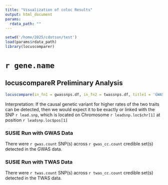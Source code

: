 ```yaml
---
title: "Visualization of coloc Results"
output: html_document
params: 
  rdata_path: ""
---
```



```r
setwd('/home/2025/cdotson/test')
load(params$rdata_path)
library(locuscomparer)
```

# `r gene.name`

## locuscompareR Preliminary Analysis

```r
locuscompare(in_fn1 = gwassnps.df, in_fn2 = twassnps.df, title1 = 'GWAS', title2 = 'eQTL', population = super_pop, genome = 'hg38')
```

Interpretation: If the causal genetic variant for higher rates of the two traits can be detected, then we would expect it to be exactly or linked with the SNP `r lead.snp`, which is located on Chromosome `r leadsnp.loc$chr[1]` at position `r leadsnp.loc$pos[1]`

### SUSIE Run with GWAS Data
There were `r gwas.count` SNP(s) across `r gwas_cc.count` credible set(s) detected in the GWAS data.

### SUSIE Run with TWAS Data 
There were `r twas.count` SNP(s) across `r twas_cc.count` credible set(s) detected in the TWAS data. 
